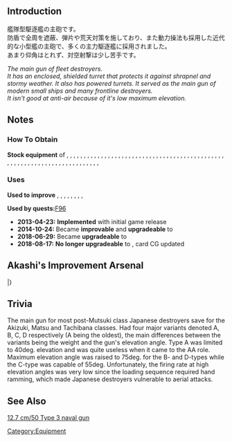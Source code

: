 {{EquipmentInfo|2}}

==Introduction==
艦隊型駆逐艦の主砲です。<br />
防盾で全周を遮蔽、弾片や荒天対策を施しており、また動力操法も採用した近代的な小型艦の主砲で、多くの主力駆逐艦に採用されました。<br />
あまり仰角はとれず、対空射撃は少し苦手です。

''The main gun of fleet destroyers.<br> It has an enclosed, shielded turret that protects it against shrapnel and stormy weather. It also has powered turrets. It served as the main gun of modern small ships and many frontline destroyers.<br> It isn't good at anti-air because of it's low maximum elevation.''

==Notes==
<div class="mw-collapsible"><h3>How To Obtain</h3>
<div class="mw-collapsible-content">
'''Stock equipment''' of {{Ship/Link|Akatsuki}}, {{Ship/Link|Akebono}}, {{Ship/Link|Akigumo}}, {{Ship/Link|Akishimo}}, {{Ship/Link|Amagiri}}, {{Ship/Link|Amatsukaze}}, {{Ship/Link|Arare}}, {{Ship/Link|Arashio}}, {{Ship/Link|Arashi}}, {{Ship/Link|Ariake}}, {{Ship/Link|Asagumo}}, {{Ship/Link|Asashimo}}, {{Ship/Link|Asashio}}, {{Ship/Link|Ayanami}}, {{Ship/Link|Chitose Kai}}, {{Ship/Link|Chiyoda Kai}}, {{Ship/Link|Fujinami}}, {{Ship/Link|Hagikaze}}, {{Ship/Link|Hamakaze}}, {{Ship/Link|Hamanami}}, {{Ship/Link|Harusame}}, {{Ship/Link|Hatsuharu}}, {{Ship/Link|Hatsukaze}}, {{Ship/Link|Hatsushimo}}, {{Ship/Link|Hayanami}}, {{Ship/Link|Hayashimo}}, {{Ship/Link|Hibiki}}, {{Ship/Link|Ikazuchi}}, {{Ship/Link|Inazuma}}, {{Ship/Link|Isokaze}}, {{Ship/Link|Kagerou}}, {{Ship/Link|Kasumi}}, {{Ship/Link|Kawakaze}}, {{Ship/Link|Kazagumo}}, {{Ship/Link|Kishinami}}, {{Ship/Link|Kiyoshimo}}, {{Ship/Link|Kuroshio}}, {{Ship/Link|Maikaze}}, {{Ship/Link|Makigumo}}, {{Ship/Link|Makinami}}, {{Ship/Link|Michishio}}, {{Ship/Link|Minegumo}}, {{Ship/Link|Murasame Kai}}, {{Ship/Link|Murasame}}, {{Ship/Link|Naganami}}, {{Ship/Link|Nenohi}}, {{Ship/Link|Nowaki}}, {{Ship/Link|Oboro}}, {{Ship/Link|Okinami}}, {{Ship/Link|Ooshio}}, {{Ship/Link|Oyashio}}, {{Ship/Link|Sagiri}}, {{Ship/Link|Samidare}}, {{Ship/Link|Sazanami}}, {{Ship/Link|Shigure}}, {{Ship/Link|Shikinami}}, {{Ship/Link|Shimakaze}}, {{Ship/Link|Shiranui}}, {{Ship/Link|Shiratsuyu}}, {{Ship/Link|Suzukaze}}, {{Ship/Link|Suzunami}}, {{Ship/Link|Takanami}}, {{Ship/Link|Tanikaze}}, {{Ship/Link|Tokitsukaze}}, {{Ship/Link|Umikaze}}, {{Ship/Link|Urakaze}}, {{Ship/Link|Ushio}}, {{Ship/Link|Wakaba}}, {{Ship/Link|Yamagumo}}, {{Ship/Link|Yamakaze}}, {{Ship/Link|Yukikaze}}, {{Ship/Link|Yuudachi Kai}}, {{Ship/Link|Yuudachi}}, {{Ship/Link|Yuugumo}}

</div></div>

<div class="mw-collapsible"><h3>Uses</h3>
<div class="mw-collapsible-content">
'''Used to improve''' {{Equipment/Link|12.7cm Twin Gun Mount}}, {{Equipment/Link|12.7cm Twin Gun Mount Model B Kai 2}}, {{Equipment/Link|12.7cm Single Gun Mount}}, {{Equipment/Link|120mm/50 Twin Gun Mount}}, {{Equipment/Link|12.7cm Single High-angle Gun Mount (Late Model)}}, {{Equipment/Link|12.7cm Twin Gun Mount Model C Kai 2}}, {{Equipment/Link|QF 4.7inch Gun Mk.XII Kai}}, {{Equipment/Link|130mm B-13 Twin Gun Mount}}, {{Equipment/Link|12.7cm Twin Gun Mount Model A}}

'''Used by quests: '''[[Quests#F96|F96]]

</div></div>


<div class="mw-collapsible><h3>Updates History</h3>
<div class="mw-collapsible-content>
* '''2013-04-23:''' '''Implemented''' with initial game release
* '''2014-10-24:''' Became '''improvable''' and '''upgradeable''' to {{Equipment/Link|12.7cm Twin Gun Mount Model B Kai 2}}
* '''2018-06-29:''' Became '''upgradeable''' to {{Equipment/Link|12.7cm Twin Gun Mount Model A Kai 2}}
* '''2018-08-17:''' '''No longer upgradeable''' to {{Equipment/Link|12.7cm Twin Gun Mount Model A Kai 2}}, card CG updated
</div></div>

==Akashi's Improvement Arsenal==
{{AkashiWorkshop}}
{{AkashiWorkshopLine
|Name=12.7cm Twin Gun Mount
|ItemType=RedGunLight
|Fuel=10
|Ammo=30
|Steel=60
|Baux=0
|Mats0-5=1/2
|Mats6-9=1/2
|Mats10=2/3
|Screws0-5=1/2
|Screws6-9=1/2
|Screws10=3/6
|EquipConsume0-5=-
|EquipConsume6-9=1x{{RedGunLight|12.7cm Twin Mount}}
|EquipConsume10=2x{{RedGunLight|12.7cm Twin Mount}}
|Sun=✓
|Mon=✓
|Tue=✓
|Wed=✓
|Thu=✓
|Fri=✓
|Sat=✓
|Notes=Upgrades to [[12.7cm Twin Mount Type-B Kai 2]]
}}
|}

==Trivia==
The main gun for most post-Mutsuki class Japanese destroyers save for the Akizuki, Matsu and Tachibana classes. Had four major variants denoted A, B, C, D respectively (A being the oldest), the main differences between the variants being the weight and the gun's elevation angle. Type A was limited to 40deg. elevation and was quite useless when it came to the AA role.  Maximum elevation angle was raised to 75deg. for the B- and D-types while the C-type was capable of 55deg.  Unfortunately, the firing rate at high elevation angles was very low since the loading sequence required hand ramming, which made Japanese destroyers vulnerable to aerial attacks.

==See Also==
[[wikipedia:12.7 cm/50 Type 3 naval gun|12.7 cm/50 Type 3 naval gun]]
{{Equipmentlist}}
[[Category:Equipment]]